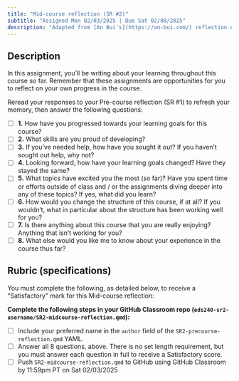 ```yaml
---
title: "Mid-course reflection (SR #2)"
subtitle: "Assigned Mon 02/03/2025 | Due Sat 02/08/2025"
description: "Adapted from [An Bui's](https://an-bui.com/) reflection exercises in ENVS 193DS"
---
```


## Description 

In this assignment, you'll be writing about your learning throughout this course so far. Remember that these assignments are opportunities for you to reflect on your own progress in the course. 

Reread your responses to your Pre-course reflection (SR #1) to refresh your memory, then answer the following questions:

- [ ] **1.** How have you progressed towards your learning goals for this course? 
- [ ] **2.** What skills are you proud of developing? 
- [ ] **3.** If you've needed help, how have you sought it out? If you haven't sought out help, why not?
- [ ] **4.** Looking forward, how have your learning goals changed? Have they stayed the same? 
- [ ] **5.** What topics have excited you the most (so far)? Have you spent time or efforts outside of class and / or the assignments diving deeper into any of these topics? If yes, what did you learn?
- [ ] **6.** How would you change the structure of this course, if at all? If you wouldn't, what in particular about the structure has been working well for you?
- [ ] **7.** Is there anything about this course that you are really enjoying? Anything that isn't working for you? 
- [ ] **8.** What else would you like me to know about your experience in the course thus far? 

## Rubric (specifications)

You must complete the following, as detailed below, to receive a "Satisfactory" mark for this Mid-course reflection:

[**Complete the following steps in your GitHub Classroom repo (`eds240-sr2-username/SR2-midcourse-reflection.qmd`):**]{.teal-text}

  - [ ] Include your preferred name in the `author` field of the `SR2-precourse-reflection.qmd` YAML. 
  - [ ] Answer all 8 questions, above. There is no set length requirement, but you must answer each question in full to receive a Satisfactory score.
  - [ ] Push `SR2-midcourse-reflection.qmd` to GitHub using GitHub Classroom by 11:59pm PT on Sat 02/03/2025
